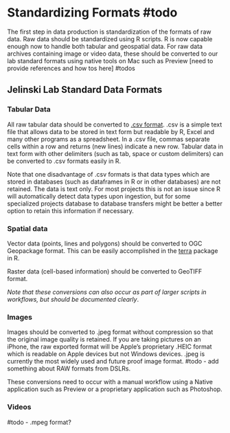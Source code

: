 # Standardizing Formats #todo

The first step in data production is standardization of the formats of raw data. Raw data should be standardized using R scripts. R is now capable enough now to handle both tabular and geospatial data. For raw data archives containing image or video data, these should be converted to our lab standard formats using native tools on Mac such as Preview [need to provide references and how tos here] #todos

## Jelinski Lab Standard Data Formats

### Tabular Data

All raw tabular data should be converted to [.csv format](https://en.wikipedia.org/wiki/Comma-separated_values). .csv is a simple text file that allows data to be stored in text form but readable by R, Excel and many other programs as a spreadsheet. In a .csv file, commas separate cells within a row and returns (new lines) indicate a new row. Tabular data in text form with other delimiters (such as tab, space or custom delimiters) can be converted to .csv formats easily in R.

Note that one disadvantage of .csv formats is that data types which are stored in databases (such as dataframes in R or in other databases) are not retained. The data is text only. For most projects this is not an issue since R will automatically detect data types upon ingestion, but for some specialized projects database to database transfers might be better a better option to retain this information if necessary.

### Spatial data

Vector data (points, lines and polygons) should be converted to OGC Geopackage format. This can be easily accomplished in the [terra](https://cran.r-project.org/web/packages/terra/index.html) package in R.

Raster data (cell-based information) should be converted to GeoTIFF format. 

*Note that these conversions can also occur as part of larger scripts in workflows, but should be documented clearly*.

### Images

Images should be converted to .jpeg format without compression so that the original image quality is retained. If you are taking pictures on an iPhone, the raw exported format will be Apple's proprietary .HEIC format which is readable on Apple devices but not Windows devices. .jpeg is currently the most widely used and future proof image format. #todo - add something about RAW formats from DSLRs.

These conversions need to occur with a manual workflow using a Native application such as Preview or a proprietary application such as Photoshop.

### Videos
#todo - .mpeg format?